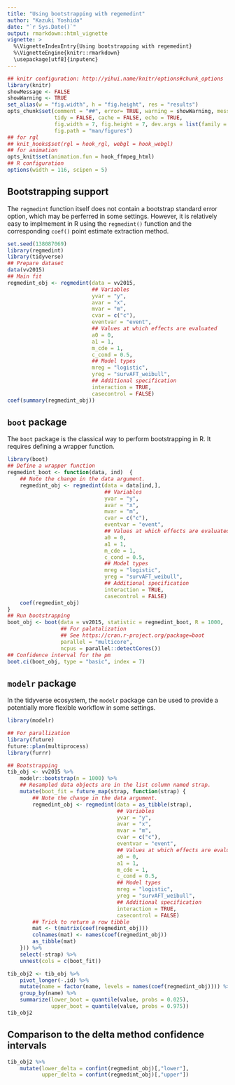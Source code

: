 ```yaml
---
title: "Using bootstrapping with regemedint"
author: "Kazuki Yoshida"
date: "`r Sys.Date()`"
output: rmarkdown::html_vignette
vignette: >
  %\VignetteIndexEntry{Using bootstrapping with regemedint}
  %\VignetteEngine{knitr::rmarkdown}
  \usepackage[utf8]{inputenc}
---
```


```r
## knitr configuration: http://yihui.name/knitr/options#chunk_options
library(knitr)
showMessage <- FALSE
showWarning <- TRUE
set_alias(w = "fig.width", h = "fig.height", res = "results")
opts_chunk$set(comment = "##", error= TRUE, warning = showWarning, message = showMessage,
               tidy = FALSE, cache = FALSE, echo = TRUE,
               fig.width = 7, fig.height = 7, dev.args = list(family = "sans"),
               fig.path = "man/figures")
## for rgl
## knit_hooks$set(rgl = hook_rgl, webgl = hook_webgl)
## for animation
opts_knit$set(animation.fun = hook_ffmpeg_html)
## R configuration
options(width = 116, scipen = 5)
```

## Bootstrapping support

The `regmedint` function itself does not contain a bootstrap standard error option, which may be perferred in some settings. However, it is relatively easy to implmement in R using the `regmedint()` function and the corresponding `coef()` point estimate extraction method.

```r
set.seed(138087069)
library(regmedint)
library(tidyverse)
## Prepare dataset
data(vv2015)
## Main fit
regmedint_obj <- regmedint(data = vv2015,
                           ## Variables
                           yvar = "y",
                           avar = "x",
                           mvar = "m",
                           cvar = c("c"),
                           eventvar = "event",
                           ## Values at which effects are evaluated
                           a0 = 0,
                           a1 = 1,
                           m_cde = 1,
                           c_cond = 0.5,
                           ## Model types
                           mreg = "logistic",
                           yreg = "survAFT_weibull",
                           ## Additional specification
                           interaction = TRUE,
                           casecontrol = FALSE)
coef(summary(regmedint_obj))
```


## `boot` package

The `boot` package is the classical way to perform bootstrapping in R. It requires defining a wrapper function.

```r
library(boot)
## Define a wrapper function
regmedint_boot <- function(data, ind)  {
    ## Note the change in the data argument.
    regmedint_obj <- regmedint(data = data[ind,],
                               ## Variables
                               yvar = "y",
                               avar = "x",
                               mvar = "m",
                               cvar = c("c"),
                               eventvar = "event",
                               ## Values at which effects are evaluated
                               a0 = 0,
                               a1 = 1,
                               m_cde = 1,
                               c_cond = 0.5,
                               ## Model types
                               mreg = "logistic",
                               yreg = "survAFT_weibull",
                               ## Additional specification
                               interaction = TRUE,
                               casecontrol = FALSE)
    coef(regmedint_obj)
}
## Run bootstrapping
boot_obj <- boot(data = vv2015, statistic = regmedint_boot, R = 1000,
                 ## For palatalization
                 ## See https://cran.r-project.org/package=boot
                 parallel = "multicore",
                 ncpus = parallel::detectCores())
## Confidence interval for the pm
boot.ci(boot_obj, type = "basic", index = 7)
```


## `modelr` package

In the tidyverse ecosystem, the `modelr` package can be used to provide a potentially more flexible workflow in some settings.

```r
library(modelr)

## For parallization
library(future)
future::plan(multiprocess)
library(furrr)

## Bootstrapping
tib_obj <- vv2015 %>%
    modelr::bootstrap(n = 1000) %>%
    ## Resampled data objects are in the list column named strap.
    mutate(boot_fit = future_map(strap, function(strap) {
        ## Note the change in the data argument.
        regmedint_obj <- regmedint(data = as_tibble(strap),
                                   ## Variables
                                   yvar = "y",
                                   avar = "x",
                                   mvar = "m",
                                   cvar = c("c"),
                                   eventvar = "event",
                                   ## Values at which effects are evaluated
                                   a0 = 0,
                                   a1 = 1,
                                   m_cde = 1,
                                   c_cond = 0.5,
                                   ## Model types
                                   mreg = "logistic",
                                   yreg = "survAFT_weibull",
                                   ## Additional specification
                                   interaction = TRUE,
                                   casecontrol = FALSE)
        ## Trick to return a row tibble
        mat <- t(matrix(coef(regmedint_obj)))
        colnames(mat) <- names(coef(regmedint_obj))
        as_tibble(mat)
    })) %>%
    select(-strap) %>%
    unnest(cols = c(boot_fit))

tib_obj2 <- tib_obj %>%
    pivot_longer(-.id) %>%
    mutate(name = factor(name, levels = names(coef(regmedint_obj)))) %>%
    group_by(name) %>%
    summarize(lower_boot = quantile(value, probs = 0.025),
              upper_boot = quantile(value, probs = 0.975))
tib_obj2
```

## Comparison to the delta method confidence intervals

```r
tib_obj2 %>%
    mutate(lower_delta = confint(regmedint_obj)[,"lower"],
           upper_delta = confint(regmedint_obj)[,"upper"])
```
